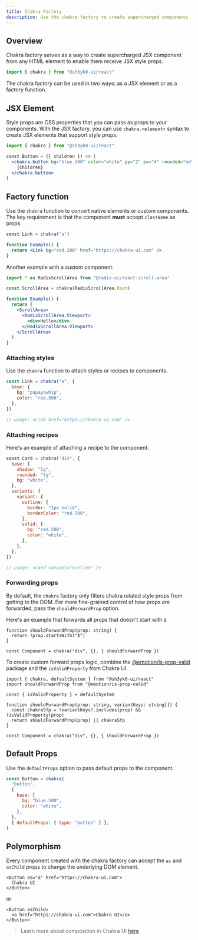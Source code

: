 ```yaml
---
title: Chakra Factory
description: Use the chakra factory to create supercharged components
---
```


## Overview

Chakra factory serves as a way to create supercharged JSX component from any
HTML element to enable them receive JSX style props.

```js
import { chakra } from "@sh3yk0-ui/react"
```

The chakra factory can be used in two ways: as a JSX element or as a factory
function.

## JSX Element

Style props are CSS properties that you can pass as props to your components.
With the JSX factory, you can use `chakra.<element>` syntax to create JSX
elements that support style props.

```jsx
import { chakra } from "@sh3yk0-ui/react"

const Button = ({ children }) => (
  <chakra.button bg="blue.500" color="white" py="2" px="4" rounded="md">
    {children}
  </chakra.button>
)
```

## Factory function

Use the `chakra` function to convert native elements or custom components. The
key requirement is that the component **must** accept `className` as props.

```jsx
const Link = chakra("a")

function Example() {
  return <Link bg="red.200" href="https://chakra-ui.com" />
}
```

Another example with a custom component.

```jsx
import * as RadixScrollArea from "@radix-ui/react-scroll-area"

const ScrollArea = chakra(RadixScrollArea.Root)

function Example() {
  return (
    <ScrollArea>
      <RadixScrollArea.Viewport>
        <div>Hello</div>
      </RadixScrollArea.Viewport>
    </ScrollArea>
  )
}
```

### Attaching styles

Use the `chakra` function to attach styles or recipes to components.

```jsx
const Link = chakra("a", {
  base: {
    bg: "papayawhip",
    color: "red.500",
  },
})

// usage: <Link href="https://chakra-ui.com" />
```

### Attaching recipes

Here's an example of attaching a recipe to the component.

```jsx
const Card = chakra("div", {
  base: {
    shadow: "lg",
    rounded: "lg",
    bg: "white",
  },
  variants: {
    variant: {
      outline: {
        border: "1px solid",
        borderColor: "red.500",
      },
      solid: {
        bg: "red.500",
        color: "white",
      },
    },
  },
})

// usage: <Card variant="outline" />
```

### Forwarding props

By default, the `chakra` factory only filters chakra related style props from
getting to the DOM. For more fine-grained control of how props are forwarded,
pass the `shouldForwardProp` option.

Here's an example that forwards all props that doesn't start with `$`

```tsx
function shouldForwardProp(prop: string) {
  return !prop.startsWith("$")
}

const Component = chakra("div", {}, { shouldForwardProp })
```

To create custom forward props logic, combine the
[@emotion/is-prop-valid](https://github.com/emotion-js/emotion/tree/master/packages/is-prop-valid)
package and the `isValidProperty` from Chakra UI.

```tsx
import { chakra, defaultSystem } from "@sh3yk0-ui/react"
import shouldForwardProp from "@emotion/is-prop-valid"

const { isValidProperty } = defaultSystem

function shouldForwardProp(prop: string, variantKeys: string[]) {
  const chakraSfp = !variantKeys?.includes(prop) && !isValidProperty(prop)
  return shouldForwardProp(prop) || chakraSfp
}

const Component = chakra("div", {}, { shouldForwardProp })
```

## Default Props

Use the `defaultProps` option to pass default props to the component.

```jsx {9}
const Button = chakra(
  "button",
  {
    base: {
      bg: "blue.500",
      color: "white",
    },
  },
  { defaultProps: { type: "button" } },
)
```

## Polymorphism

Every component created with the chakra factory can accept the `as` and
`asChild` props to change the underlying DOM element.

```tsx
<Button as="a" href="https://chakra-ui.com">
  Chakra UI
</Button>
```

or

```tsx
<Button asChild>
  <a href="https://chakra-ui.com">Chakra UI</a>
</Button>
```

> Learn more about composition in Chakra UI
> [here](/docs/components/concepts/composition)
